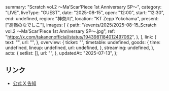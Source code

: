   summary: "Scratch vol.2 ～Ma’Scar’Piece 1st Anniversary SP～",
  category: "LIVE",
  liveType: "GUEST",
  date: "2025-08-15",
  open: "12:00",
  start: "12:30",
  end: undefined,
  region: "神奈川",
  location: "KT Zepp Yokohama",
  present: ["高嶺のなでしこ"],
  images: [
    {
      path: "/events/2025/2025-08-15_Scratch vol.2 ～Ma’Scar’Piece 1st Anniversary SP～.jpg",
      ref: "https://x.com/takanenofficial/status/1943981184012497062",
    },
  ],
  link: {
    text: "",
    url: "",
  },
  overview: {
    ticket: "",
    timetable: undefined,
    goods: {
      time: undefined,
      lineup: undefined,
      url: undefined,
    },
    streaming: undefined,
  },
  acts: {
    setlist: [],
    url: "",
  },
  updatedAt: "2025-07-13",
};

## リンク

- [公式 X 告知](https://x.com/takanenofficial/status/1943981184012497062)
